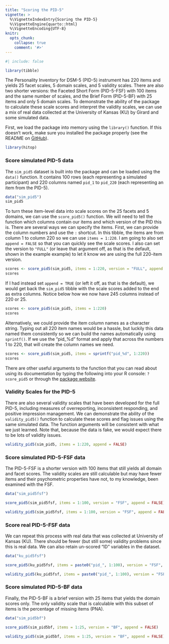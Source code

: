 ```yaml
---
title: "Scoring the PID-5"
vignette: >
  %\VignetteIndexEntry{Scoring the PID-5}
  %\VignetteEngine{quarto::html}
  %\VignetteEncoding{UTF-8}
knitr:
  opts_chunk:
    collapse: true
    comment: '#>'
---
```


```r
#| include: false

library(tibble)
```

The Personality Inventory for DSM-5 (PID-5) instrument has 220 items and yields 25 facet scales, 5 domain scales, and 5 validity scales. There are also two shorter versions: the Faceted Short Form (PID-5-FSF) with 100 items and the same number of scales, and the Brief Form (PID-5-BF) with 25 items and only 5 domain scales. To demonstrate the ability of the package to calculate these scale scores and interpret the validity scales, we can use a mix of real data collected at the University of Kansas (KU) by Girard and some simulated data. 

First, we load the package into memory using the `library()` function. If this doesn't work, make sure you installed the package properly (see the README on [GitHub](https://github.com/jmgirard/hitop)).

```r
library(hitop)
```

### Score simulated PID-5 data

The `sim_pid5` dataset is built into the package and can be loaded using the `data()` function. It contains 100 rows (each representing a simulated participant) and 220 columns named `pid_1` to `pid_220` (each representing an item from the PID-5).

```r
data("sim_pid5")
sim_pid5
```

To turn these item-level data into scale scores on the 25 facets and 5 domains, we can use the `score_pid5()` function. We will need to tell the function which columns contain our items and which version of the PID this is. There are several ways we can specify the items. First, we can provide the column numbers and use the `:` shortcut. In this tibble, the items are from column 1 to column 220 so we can use `items = 1:220`. I am going to also set `append = FALSE` so that you can quickly see the scale scores. I also can set the version to `"FULL"` (or leave that argument off, as that is the default, shown in the example example) to let it know we are using the full 220-item version.

```r
scores <- score_pid5(sim_pid5, items = 1:220, version = "FULL", append = FALSE)
scores
```

If I had instead set `append = TRUE` (or left it off, as that is the default), we would get back the `sim_pid5` tibble with the scale scores added to the end as extra columns. Notice below how we now have 245 columns instead of 220 or 25.

```r
scores <- score_pid5(sim_pid5, items = 1:220)
scores
```

Alternatively, we could provide the item column names as a character string. Typing out all 220 item names would be a hassle, but luckily this data named them consistently so we can build the names automatically using `sprintf()`. If we use the "pid_%d" format and apply that across the numbers 1 to 220, that will create the column names we need.

```r
scores <- score_pid5(sim_pid5, items = sprintf("pid_%d", 1:220))
scores
```

There are other useful arguments to the function that you can read about using its documentation by typing the following into your R console: `?score_pid5` or through the [package website](https://jmgirard.github.io/hitop/reference/score_pid5.html).

### Validity Scales for the PID-5

There are also several validity scales that have been developed for the full PID-5, including measures of overreporting, inconsistent responding, and positive impression management. We can demonstrate the ability of the `validity_pid5()` function to calculate these scores and flag issues using the same simulated data. The function arguments will be consistent with what we just learned. Note that, because the data is fake, we would expect there to be lots of validity issues.

```r
validity_pid5(sim_pid5, items = 1:220, append = FALSE)
```

### Score simulated PID-5-FSF data

The PID-5-FSF is a shorter version with 100 items that still yields all domain and facet scores. The validity scales are still calculable but may have fewer items and their psychometric properties have not, to my knowledge, been examined with the FSF.

```r
data("sim_pid5fsf")

score_pid5(sim_pid5fsf, items = 1:100, version = "FSF", append = FALSE)

validity_pid5(sim_pid5fsf, items = 1:100, version = "FSF", append = FALSE)
```

### Score real PID-5-FSF data

We can repeat this process with real data that was collected at University of Kansas (KU). There should be fewer (but still some) validity problems since this is real data. We can also retain un-scored "ID" variables in the dataset.

```r
data("ku_pid5fsf")

score_pid5(ku_pid5fsf, items = paste0("pid_", 1:100), version = "FSF", append = FALSE)

validity_pid5(ku_pid5fsf, items = paste0("pid_", 1:100), version = "FSF", append = FALSE)
```

### Score simulated PID-5-BF data

Finally, the PID-5-BF is a brief version with 25 items that yields the domain scores only. The only validity scale that is calculable with this subset of items is the percentage of missing items (PNA). 

```r
data("sim_pid5bf")

score_pid5(sim_pid5bf, items = 1:25, version = "BF", append = FALSE)

validity_pid5(sim_pid5bf, items = 1:25, version = "BF", append = FALSE)
```
